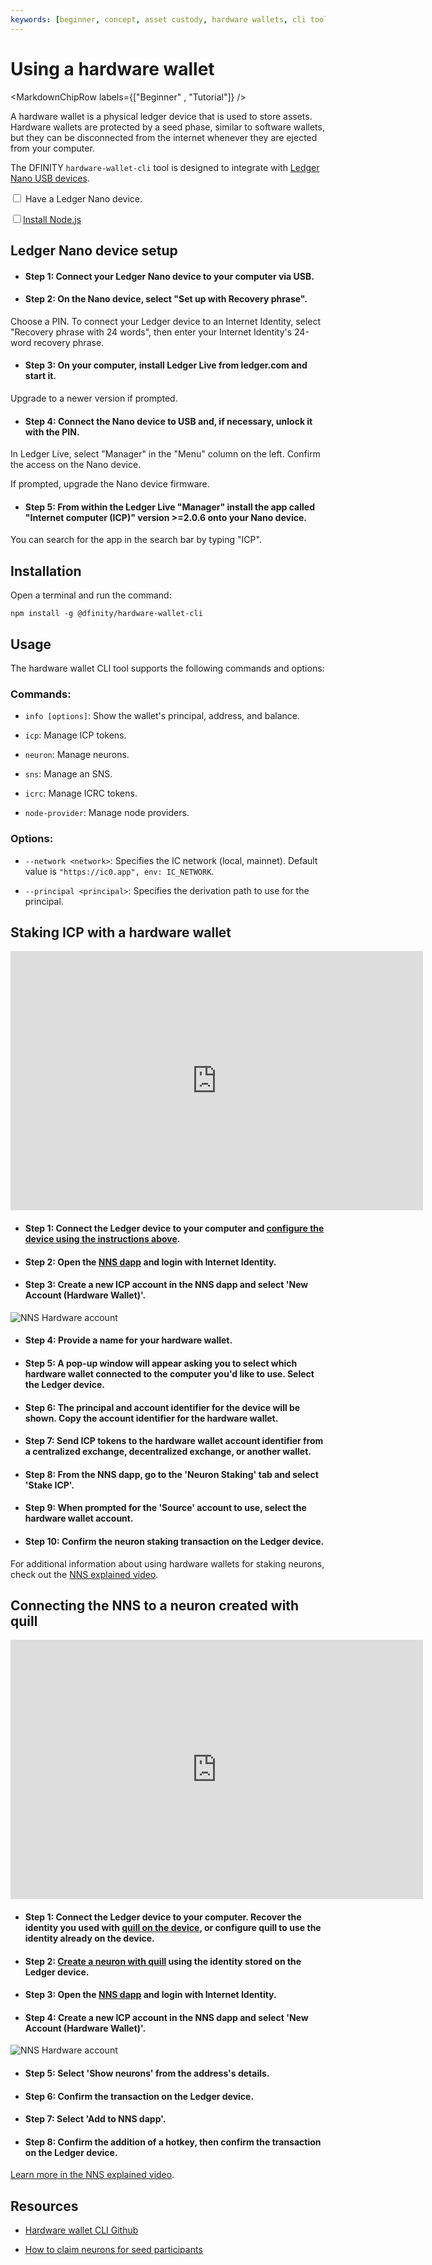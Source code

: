 ```yaml
---
keywords: [beginner, concept, asset custody, hardware wallets, cli tool]
---
```



# Using a hardware wallet

<MarkdownChipRow labels={["Beginner" , "Tutorial"]} />

A hardware wallet is a physical ledger device that is used to store assets. Hardware wallets are protected by a seed phase, similar to software wallets, but they can be disconnected from the internet whenever they are ejected from your computer.

The DFINITY `hardware-wallet-cli` tool is designed to integrate with [Ledger Nano USB devices](https://shop.ledger.com/products/ledger-nano-x).

<Tabs>
<TabItem value="prereq" label="Prerequisites" default>
<div>
</div>
<input type="checkbox"/> Have a Ledger Nano device.

<input type="checkbox"/><a href="https://nodejs.org/en/download/">Install Node.js</a>

</TabItem>
</Tabs>

## Ledger Nano device setup

- #### Step 1: Connect your Ledger Nano device to your computer via USB.

- #### Step 2: On the Nano device, select "Set up with Recovery phrase".

Choose a PIN. To connect your Ledger device to an Internet Identity, select "Recovery phrase with 24 words", then enter your Internet Identity's 24-word recovery phrase.

- #### Step 3: On your computer, install Ledger Live from ledger.com and start it.

Upgrade to a newer version if prompted.

- #### Step 4: Connect the Nano device to USB and, if necessary, unlock it with the PIN.

In Ledger Live, select "Manager" in the "Menu" column on the left. Confirm the access on the Nano device.

If prompted, upgrade the Nano device firmware.

- #### Step 5: From within the Ledger Live "Manager" install the app called "Internet computer (ICP)" version >=2.0.6 onto your Nano device.

You can search for the app in the search bar by typing "ICP".

## Installation

Open a terminal and run the command:

```
npm install -g @dfinity/hardware-wallet-cli
```

## Usage

The hardware wallet CLI tool supports the following commands and options:

### Commands:

- `info [options]`: Show the wallet's principal, address, and balance.

- `icp`: Manage ICP tokens.

- `neuron`: Manage neurons.

- `sns`: Manage an SNS.

- `icrc`: Manage ICRC tokens.

- `node-provider`: Manage node providers.

### Options:

- `--network <network>`: Specifies the IC network (local, mainnet). Default value is `"https://ic0.app", env: IC_NETWORK`.

- `--principal <principal>`: Specifies the derivation path to use for the principal.

## Staking ICP with a hardware wallet

<div class="text--center">
<p> </p>
</div>
<div class="text--center">
<iframe width="660" height="415" src="https://www.youtube.com/embed/0-nSOBC3bxE?si=OWvwdVfCymtvd97W" title="YouTube video player" frameborder="0" allow="accelerometer; autoplay; clipboard-write; encrypted-media; gyroscope; picture-in-picture; web-share" referrerpolicy="strict-origin-when-cross-origin" allowfullscreen></iframe> </div>

- #### Step 1: Connect the Ledger device to your computer and [configure the device using the instructions above](#ledger-nano-device-setup).

- #### Step 2: Open the [NNS dapp](https://nns.ic0.app/) and login with Internet Identity.

- #### Step 3: Create a new ICP account in the NNS dapp and select 'New Account (Hardware Wallet)'.

![NNS Hardware account](../../_attachments/hardware-wallet.png)

- #### Step 4: Provide a name for your hardware wallet.

- #### Step 5: A pop-up window will appear asking you to select which hardware wallet connected to the computer you'd like to use. Select the Ledger device.

- #### Step 6: The principal and account identifier for the device will be shown. Copy the account identifier for the hardware wallet.

- #### Step 7: Send ICP tokens to the hardware wallet account identifier from a centralized exchange, decentralized exchange, or another wallet.

- #### Step 8: From the NNS dapp, go to the 'Neuron Staking' tab and select 'Stake ICP'.

- #### Step 9: When prompted for the 'Source' account to use, select the hardware wallet account.

- #### Step 10: Confirm the neuron staking transaction on the Ledger device.

For additional information about using hardware wallets for staking neurons, check out the [NNS explained video](https://www.youtube.com/watch?v=0-nSOBC3bxE).

## Connecting the NNS to a neuron created with quill

<div class="text--center">
<p> </p>
</div>
<div class="text--center">
<iframe width="660" height="415" src="https://www.youtube.com/embed/lKbYUmqF7J4?si=q-tclOeUpjIM87yR" title="YouTube video player" frameborder="0" allow="accelerometer; autoplay; clipboard-write; encrypted-media; gyroscope; picture-in-picture; web-share" referrerpolicy="strict-origin-when-cross-origin" allowfullscreen></iframe> </div>

- #### Step 1: Connect the Ledger device to your computer. Recover the identity you used with [quill on the device](/docs/current/developer-docs/developer-tools/cli-tools/quill-cli-reference/quill-generate), or configure quill to use the identity already on the device.

- #### Step 2: [Create a neuron with quill](/docs/current/developer-docs/developer-tools/cli-tools/quill-cli-reference/quill-neuron-stake) using the identity stored on the Ledger device.

- #### Step 3: Open the [NNS dapp](https://nns.ic0.app/) and login with Internet Identity.

- #### Step 4: Create a new ICP account in the NNS dapp and select 'New Account (Hardware Wallet)'.

![NNS Hardware account](../../_attachments/hardware-wallet.png)

- #### Step 5: Select 'Show neurons' from the address's details.

- #### Step 6: Confirm the transaction on the Ledger device.

- #### Step 7: Select 'Add to NNS dapp'.

- #### Step 8: Confirm the addition of a hotkey, then confirm the transaction on the Ledger device.

[Learn more in the NNS explained video](https://www.youtube.com/watch?v=lKbYUmqF7J4).

## Resources

- [Hardware wallet CLI Github](https://github.com/dfinity/hardware-wallet-cli)

- [How to claim neurons for seed participants](https://wiki.internetcomputer.org/wiki/How-To:_Claim_neurons_for_seed_participants)
